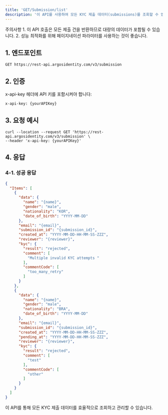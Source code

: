 ```yaml
---
title: 'GET/Submission/list'
description: '이 API를 사용하여 모든 KYC 제출 데이터(submissions)를 조회할 수 있습니다. KYC 신원 정보 데이터, KYC 결과, AML 결과, 거절 사유 및 코드, 재시도 사유 및 코드 등의 정보를 확인할 수 있습니다.'
---
```


<Warning>
주의사항
1. 이 API 호출은 모든 제출 건을 반환하므로 대량의 데이터가 포함될 수 있습니다.
2. 성능 최적화를 위해 페이지네이션 파라미터를 사용하는 것이 좋습니다.
</Warning>

## 1. 엔드포인트

```text GET/Submission/list
GET https://rest-api.argosidentity.com/v3/submission
```
## 2. 인증

x-api-key 헤더에 API 키를 포함시켜야 합니다:

```text x-api-key
x-api-key: {yourAPIKey}
```



## 3. 요청 예시

```curl GET/Submission/list
curl --location --request GET 'https://rest-api.argosidentity.com/v3/submission' \
--header 'x-api-key: {yourAPIKey}'
```

## 4. 응답

### 4-1. 성공 응답
```json result.json
{
  "Items": [
    {
      "data": {
        "name": "{name}",
        "gender": "male",
        "nationality": "KOR",
        "date_of_birth": "YYYY-MM-DD"
      },
      "email": "{email}",
      "submission_id": "{submission_id}",
      "created_at": "YYYY-MM-DD-HH-MM-SS-ZZZ",
      "reviewer": "{reviewer}",
      "kyc": {
        "result": "rejected",
        "comment": [
          "Multiple invalid KYC attempts "
        ],
        "commentCode": [
          "too_many_retry"
        ]
      }
    },
    {
      "data": {
        "name": "{name}",
        "gender": "male",
        "nationality": "BRA",
        "date_of_birth": "YYYY-MM-DD"
      },
      "email": "{email}",
      "submission_id": "{submission_id}",
      "created_at": "YYYY-MM-DD-HH-MM-SS-ZZZ",
      "pending_at": "YYYY-MM-DD-HH-MM-SS-ZZZ",
      "reviewer": "{reviewer}",
      "kyc": {
        "result": "rejected",
        "comment": [
          "test"
        ],
        "commentCode": [
          "other"
        ]
      }
    }
  ]
}
```
이 API를 통해 모든 KYC 제출 데이터를 효율적으로 조회하고 관리할 수 있습니다.